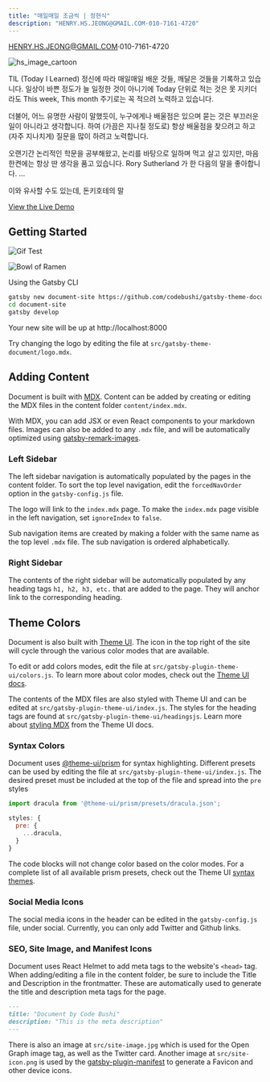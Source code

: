 ```yaml
---
title: "매일매일 조금씩 | 정현식"
description: "HENRY.HS.JEONG@GMAIL.COM·010-7161-4720"
---
```


HENRY.HS.JEONG@GMAIL.COM·010-7161-4720

![hs_image_cartoon](./hs_image_cartoon.png) 

TIL (Today I Learned) 정신에 따라 매일매일 배운 것들, 깨달은 것들을 기록하고 있습니다. 일상이 바쁜 정도가 늘 일정한 것이 아니기에 Today 단위로 적는 것은 못 지키더라도 This week, This month 주기로는 꼭 적으려 노력하고 있습니다.

더불어, 어느 유명한 사람이 말했듯이, 누구에게나 배울점은 있으며 묻는 것은 부끄러운 일이 아니라고 생각합니다. 하여 (가끔은 지나칠 정도로) 항상 배울점을 찾으려고 하고 (자주 지나치게) 질문을 많이 하려고 노력합니다.

오랜기간 논리적인 학문을 공부해왔고, 논리를 바탕으로 일하며 먹고 살고 있지만, 마음 한켠에는 항상 딴 생각을 품고 있습니다. Rory Sutherland 가 한 다음의 말을 좋아합니다. ...

이와 유사할 수도 있는데, 돈키호테의 말

[View the Live Demo](https://gatsby-theme-document.netlify.com/)

## Getting Started

![Gif Test](./crying-emoji-m.gif)


![Bowl of Ramen](./ramen.jpg)

Using the Gatsby CLI

```bash
gatsby new document-site https://github.com/codebushi/gatsby-theme-document-example.git
cd document-site
gatsby develop
```

Your new site will be up at http://localhost:8000

Try changing the logo by editing the file at `src/gatsby-theme-document/logo.mdx`.

## Adding Content

Document is built with [MDX](https://mdxjs.com/). Content can be added by creating or editing the MDX files in the content folder `content/index.mdx`.

With MDX, you can add JSX or even React components to your markdown files. Images can also be added to any `.mdx` file, and will be automatically optimized using [gatsby-remark-images](https://www.gatsbyjs.org/packages/gatsby-remark-images/).

### Left Sidebar

The left sidebar navigation is automatically populated by the pages in the content folder. To sort the top level navigation, edit the `forcedNavOrder` option in the `gatsby-config.js` file.

The logo will link to the `index.mdx` page. To make the `index.mdx` page visible in the left navigation, set `ignoreIndex` to `false`.

Sub navigation items are created by making a folder with the same name as the top level `.mdx` file. The sub navigation is ordered alphabetically.

### Right Sidebar

The contents of the right sidebar will be automatically populated by any heading tags `h1, h2, h3, etc.` that are added to the page. They will anchor link to the corresponding heading.

## Theme Colors

Document is also built with [Theme UI](https://theme-ui.com). The icon in the top right of the site will cycle through the various color modes that are available.

To edit or add colors modes, edit the file at `src/gatsby-plugin-theme-ui/colors.js`. To learn more about color modes, check out the [Theme UI docs](https://theme-ui.com/color-modes).

The contents of the MDX files are also styled with Theme UI and can be edited at `src/gatsby-plugin-theme-ui/index.js`. The styles for the heading tags are found at `src/gatsby-plugin-theme-ui/headingsjs`. Learn more about [styling MDX](https://theme-ui.com/styling-mdx) from the Theme UI docs.

### Syntax Colors

Document uses [@theme-ui/prism](https://theme-ui.com/prism) for syntax highlighting. Different presets can be used by editing the file at `src/gatsby-plugin-theme-ui/index.js`. The desired preset must be included at the top of the file and spread into the `pre` styles

```javascript
import dracula from '@theme-ui/prism/presets/dracula.json';

styles: {
  pre: {
    ...dracula,
  }
}
```

The code blocks will not change color based on the color modes. For a complete list of all available prism presets, check out the Theme UI [syntax themes](https://theme-ui.com/prism#syntax-themes).

### Social Media Icons

The social media icons in the header can be edited in the `gatsby-config.js` file, under social. Currently, you can only add Twitter and Github links.

### SEO, Site Image, and Manifest Icons

Document uses React Helmet to add meta tags to the website's `<head>` tag. When adding/editing a file in the content folder, be sure to include the Title and Description in the frontmatter. These are automatically used to generate the title and description meta tags for the page.

```md
---
title: "Document by Code Bushi"
description: "This is the meta description"
---
```

There is also an image at `src/site-image.jpg` which is used for the Open Graph image tag, as well as the Twitter card. Another image at `src/site-icon.png` is used by the [gatsby-plugin-manifest](https://www.gatsbyjs.org/packages/gatsby-plugin-manifest/) to generate a Favicon and other device icons.
